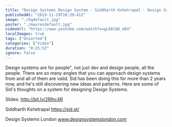 ```yaml
---
title: "Design Systems Design System - Siddharth Kshetrapal - Design Systems London 2019"
publishedAt: "2019-11-29T10:39:41Z"
image: "./hqdefault.jpg"
poster: "./maxresdefault.jpg"
videoUrl: "https://www.youtube.com/watch?v=gLE6lQU_mEU"
localImages: true
tags: ["Unsorted"]
categories: ["Video"]
duration: "0:25:53"
ignore: false
---
```


Design systems are for people", not just dev and design people, all the people. There are so many angles that you can approach design systems from and all of them are valid. Sid has been doing this for more than 2 years now, and he's still discovering new ideas and patterns. Here are some of Sid's thoughts on a system for designing Design Systems.

Slides: http://bit.ly/2Rlhc4R

Siddharth Kshetrapal
https://sid.st/

Design Systems London
www.designsystemslondon.com
